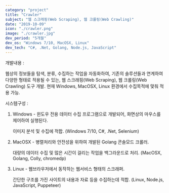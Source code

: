 ```yaml
---
category: "project"
title: "Crawler"
subject: "웹 스크래핑(Web Scraping), 웹 크롤링(Web Crawling)"
date: "2019-10-09"
icon: "./crawler.png"
image: "./crawler.jpg"
dev_period: "5개월"
dev_os: "Windows 7/10, MacOSX, Linux"
dev_tech: "C#, .Net, Golang, Node.js, JavaScript"
---
```


개발내용 :

웹상의 정보들을 탐색, 분류, 수집하는 작업을 자동화하여,
기존의 솔루션들과 연계하여 다양한 형태로 적용될 수 있는,
웹 스크래핑(Web Scraping), 웹 크롤링(Web Crawling) 도구 개발.
현재 Windows, MacOSX, Linux 환경에서 수집목적에 맟춰 적용 가능.

시스템구성 :

1. Windows - 윈도우 전용 데이터 수집 프로그램으로 개발되어, 화면상의 마우스를 제어하여 실행된다.

   이미지 분석 및 수집에 적합.
   (Windows 7/10, C#, .Net, Selenium)

2. MacOSX - 병렬처리와 안전성을 위하여 개발된 Golang 콘솔모드 크롤러.

   대량의 데이터 수집 및 많은 시간이 걸리는 작업을 백그라운드로 처리.
   (MacOSX, Golang, Colly, chromedp)

3. Linux - 웹브라우저에서 동작하는 웹서비스 형태의 스크래퍼.

   간단한 구조를 가진 사이트의 내용과 자료 등을 수집하는데 적합.
   (Linux, Node.js, JavaScript, Puppeteer)
